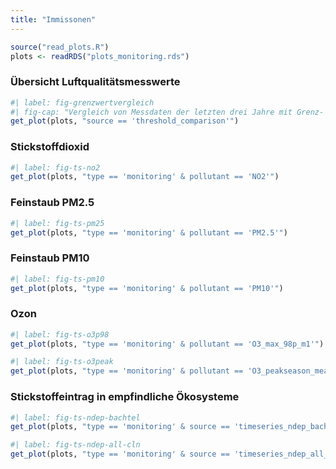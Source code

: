 ```yaml
---
title: "Immissonen"
---
```



```r
source("read_plots.R")
plots <- readRDS("plots_monitoring.rds")
```


### Übersicht Luftqualitätsmesswerte

```r
#| label: fig-grenzwertvergleich
#| fig-cap: "Vergleich von Messdaten der letzten drei Jahre mit Grenz- und Richtwerten."
get_plot(plots, "source == 'threshold_comparison'")
```

### Stickstoffdioxid

```r
#| label: fig-ts-no2
get_plot(plots, "type == 'monitoring' & pollutant == 'NO2'")
```

### Feinstaub PM2.5

```r
#| label: fig-ts-pm25
get_plot(plots, "type == 'monitoring' & pollutant == 'PM2.5'")
```

### Feinstaub PM10

```r
#| label: fig-ts-pm10
get_plot(plots, "type == 'monitoring' & pollutant == 'PM10'")
```

### Ozon

```r
#| label: fig-ts-o3p98
get_plot(plots, "type == 'monitoring' & pollutant == 'O3_max_98p_m1'")
```

```r
#| label: fig-ts-o3peak
get_plot(plots, "type == 'monitoring' & pollutant == 'O3_peakseason_mean_d1_max_mean_h8gl'")
```

### Stickstoffeintrag in empfindliche Ökosysteme

```r
#| label: fig-ts-ndep-bachtel
get_plot(plots, "type == 'monitoring' & source == 'timeseries_ndep_bachtel'")
```

```r
#| label: fig-ts-ndep-all-cln
get_plot(plots, "type == 'monitoring' & source == 'timeseries_ndep_all_vs_CLN'")
```
